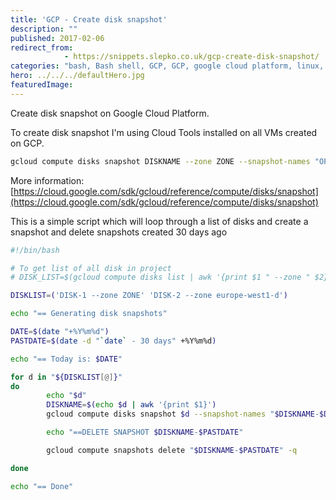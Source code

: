 ```yaml
---
title: 'GCP - Create disk snapshot'
description: ""
published: 2017-02-06
redirect_from:
            - https://snippets.slepko.co.uk/gcp-create-disk-snapshot/
categories: "bash, Bash shell, GCP, GCP, google cloud platform, linux, Linux, shell"
hero: ../../../defaultHero.jpg
featuredImage:
---
```

Create disk snapshot on Google Cloud Platform.

To create disk snapshot I'm using Cloud Tools installed on all VMs created on GCP.

```bash
gcloud compute disks snapshot DISKNAME --zone ZONE --snapshot-names "OPTIONAL"
```

More information: [https://cloud.google.com/sdk/gcloud/reference/compute/disks/snapshot](https://cloud.google.com/sdk/gcloud/reference/compute/disks/snapshot)

This is a simple script which will loop through a list of disks and create a snapshot and delete snapshots created 30 days ago

```bash
#!/bin/bash

# To get list of all disk in project
# DISK_LIST=$(gcloud compute disks list | awk '{print $1 " --zone " $2}' | sed 1d)

DISKLIST=('DISK-1 --zone ZONE' 'DISK-2 --zone europe-west1-d')

echo "== Generating disk snapshots"

DATE=$(date "+%Y%m%d")
PASTDATE=$(date -d "`date` - 30 days" +%Y%m%d)

echo "== Today is: $DATE"

for d in "${DISKLIST[@]}"
do
        echo "$d"
        DISKNAME=$(echo $d | awk '{print $1}')
        gcloud compute disks snapshot $d --snapshot-names "$DISKNAME-$DATE"

        echo "==DELETE SNAPSHOT $DISKNAME-$PASTDATE"

        gcloud compute snapshots delete "$DISKNAME-$PASTDATE" -q

done

echo "== Done"
```
